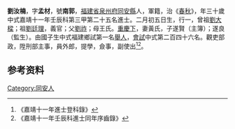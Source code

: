 {{明清人物信息框
| 姓名 = 劉汝楠
| 原名 =
| 圖片名稱= 
| 圖片大小 =
| 圖片說明 = 
| 最高職務 =
| 國家 = 大明 
| 爵位 =
| 籍貫 = [[福建省|福建省]][[泉州府|泉州府]][[同安縣|同安縣]]
| 族裔 = 
| 旗籍 = 
| 字號 = 
| 諡號 =
| 出生日期 = 二月初五日
| 出生地點 =
| 逝世日期 = 
| 逝世地點 =
| 墓葬 =
| 配偶 = 黃氏
| 親屬 = 曾祖[[劉大樑|劉大樑]]，祖[[劉廷理|劉廷理]]，父[[劉祚|劉祚]]，母王氏
| 出身 =
* 嘉靖十一年壬辰科進士
| 經歷 =
| 著作 =  
*
*
*
}}
'''劉汝楠'''{{BD|1503年||1562年||}}，字'''孟材'''，號'''南郭'''，[[福建省|福建省]][[泉州府|泉州府]][[同安縣|同安縣]]人，軍籍，治《[[春秋|春秋]]》，年三十歲中式嘉靖十一年壬辰科第三甲第二十五名進士。二月初五日生，行一，曾祖[[劉大樑|劉大樑]]；祖[[劉廷理|劉廷理]]，義官；父[[劉祚|劉祚]]；母王氏。[[重慶下|重慶下]]，妻黃氏，子遂賢（主簿）；遂良（監生）。由國子生中式福建鄉試第一名[[舉人|舉人]]，[[會試|會試]]中式第二百四十六名。觀吏部政，陞刑部主事，員外郎，提學，僉事，副使出<ref>《嘉靖十一年進士登科錄》</ref><ref>《嘉靖十一年壬辰科進士同年序齒錄》</ref>。

== 参考资料 ==
{{reflist}}

{{嘉靖十一年壬辰科殿试金榜}}

{{Authority control}}
{{DEFAULTSORT:}}
[[Category:同安人|Category:同安人]]


{{明朝人物小作品}}